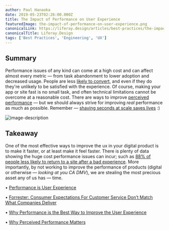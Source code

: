 ```yaml
---
author: Paul Hanaoka
date: 2019-05-23T02:26:00.000Z
title: The Impact of Performance on User Experience
featuredImage: the-impact-of-performance-on-user-experience.png
canonicalLink: https://liferay.design/articles/best-practices/the-impact-of-performance-on-user-experience/
canonicalTitle: Liferay.Design
tags: ['Best Practices', 'Engineering', 'UX']
---
```


## Summary

Performance issues of any kind can come at a high cost and can affect almost every metric — from task abandonment to lower adoption and decreased usage. People are less [likely to convert](https://www.cloudflare.com/learning/performance/more/website-performance-conversion-rates/), and even if they do they're unlikely to be satisfied with the experience. Of course, making your app or site fast is no small task, and often technical limitations cannot be overcome at a reasonable cost. There are ways to improve [perceived performance](https://blog.teamtreehouse.com/perceived-performance) — but we should always strive for improving _real_ performance as much as possible. Remember — [shaving seconds at scale saves lives](https://www.folklore.org/StoryView.py?story=Saving_Lives.txt) :)

![image-description](dbp/1558646716993webupload_00659870.png)

## Takeaway

One of the most effective ways to improve the ux in your digital product is to make it faster, or at least make it feel faster. There is plenty of data showing the huge cost performance issues can incur; such as [88% of people less likely to return to a site after a bad experience](http://designingforperformance.com/changing-culture/#impact-on-business-metrics). More importantly, by not working to improve the performance of products (digital or otherwise — _looking at you CA DMV_), we are stealing the most precious asset any of us has — time.

• [Performance is User Experience](http://designingforperformance.com/performance-is-ux/)

• [Forrester: Consumer Expectations For Customer Service Don’t Match What Companies Deliver](https://go.forrester.com/blogs/consumer-expectations-for-customer-service-dont-match-what-companies-deliver/)

• [Why Performance is the Best Way to Improve the User Experience](https://boagworld.com/usability/performance-ux/)

• [Why Perceived Performance Matters](https://www.smashingmagazine.com/2015/09/why-performance-matters-the-perception-of-time/)
